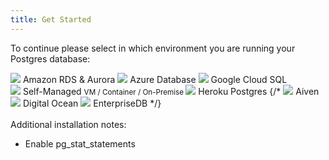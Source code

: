 ```yaml
---
title: Get Started
---
```





<PublicOnly>
  <PublicOverview />
</PublicOnly>

To continue please select in which environment you are running your Postgres database:

<div className={styles.installChoice}>
  <Link
    className={styles.installChoiceStep}
    to="install/amazon_rds/01_configure_rds_instance"
  >
    <img src={imgLogoAws} />
    Amazon RDS &amp; Aurora
  </Link>
  <Link
    className={styles.installChoiceStep}
    to="install/azure_database/01_create_monitoring_user"
  >
    <img
      src={imgLogoAzure}
      style={{ padding: "5px" }}
    />
    Azure Database
  </Link>
  <Link
    className={styles.installChoiceStep}
    to="install/google_cloud_sql/01_create_monitoring_user"
  >
    <img src={imgLogoGcp} />
    Google Cloud SQL
  </Link>
</div>
<div className={styles.installChoice}>
  <Link
    className={styles.installChoiceStep}
    to="install/self_managed/00_choose_setup_method"
  >
    <img src={imgLogoPgsql} />
    Self-Managed
    <small style={{ marginTop: "-15px", fontSize: "12px" }}>
      VM / Container / On-Premise
    </small>
  </Link>
  <Link
    className={styles.installChoiceStep}
    to="install/heroku_postgres/01_deploy_the_collector"
  >
    <img src={imgLogoHeroku} />
    Heroku Postgres
  </Link>
  {/*<Link className="install-choice--step" to="install/heroku_postgres/01_deploy_the_collector">
    <img src="/images/docs/logo_aiven.png" />
    Aiven
  </Link>
  <Link className="install-choice--step" to="install/heroku_postgres/01_deploy_the_collector">
    <img src="/images/docs/logo_digital_ocean.png" />
    Digital Ocean
  </Link>
  <Link className="install-choice--step" to="install/heroku_postgres/01_deploy_the_collector">
    <img src="/images/docs/logo_enterprise_db.png" style={{padding: "8px"}} />
    EnterpriseDB
  </Link>*/}
</div>

<PublicOnly>
  <div>
    <br />
    Additional installation notes:
    <ul>
      <li>
        <Link to="install/01_enabling_pg_stat_statements">Enable pg_stat_statements</Link>
      </li>
    </ul>
  </div>
</PublicOnly>
